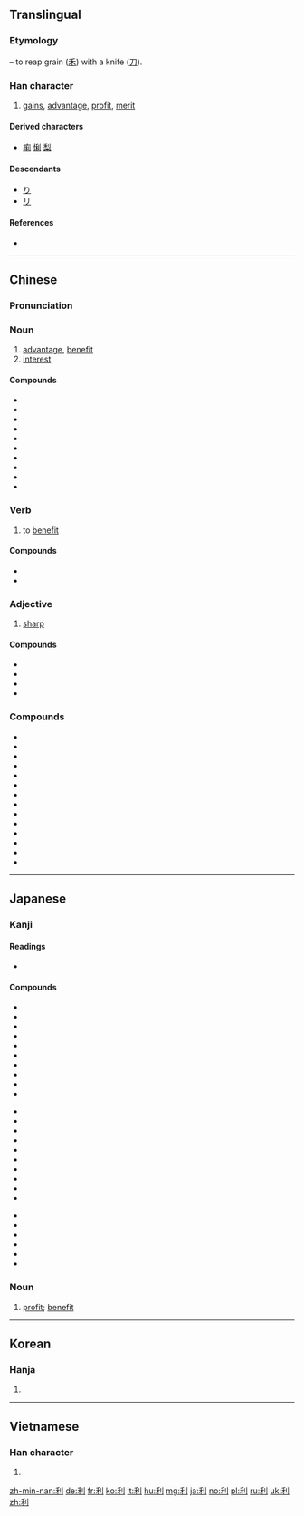 ==Translingual==
{{stroke order|strokes=7}}

===Etymology===
{{Han compound|禾|t1=[[grain]]|刀|t2=[[knife]]|ls=ic}} – to reap grain ([[禾]]) with a knife ([[刀]]).

===Han character===
{{Han char|rn=18|rad=刀|as=05|sn=7|four=22900|canj=HDLN|ids=⿰禾刂}}

# [[gain]]s, [[advantage]], [[profit]], [[merit]]

====Derived characters====
* [[痢]] [[悧]] [[梨]]

====Descendants====
* [[り]]
* [[リ]]

====References====
* {{Han ref|kx=0138.190|dkj=01932|dj=0313.080|hdz=10329.020|uh=5229|ud=21033|bh=A751|bd=42833}}

----

==Chinese==
{{zh-forms}}

===Pronunciation===
{{zh-pron
|m=lì,biè,2nb=rare
|c=lei6
|h=pfs=li
|mn=lāi/lī
|mc=y
|oc=y
|cat=n,v,a
}}

===Noun===
{{zh-noun}}

# [[advantage]], [[benefit]]
# [[interest]]

====Compounds====
* {{zh-l|利弊|lìbì}}
* {{zh-l|利滾利/利滚利}}
* {{zh-l|利令智昏}}
* {{zh-l|利潤/利润|lìrùn}}
* {{zh-l|利用|lìyòng}}
* {{zh-l|利上滾利/利上滚利}}
* {{zh-l|利欲熏心}}
* {{zh-l|利益}}
* {{zh-l|利誘/利诱}}
* {{zh-l|利於/利于}}

===Verb===
{{zh-verb}}

# to [[benefit]]

====Compounds====
* {{zh-l|利己}}
* {{zh-l|利己主義/利己主义}}

===Adjective===
{{zh-adj}}

# [[sharp]]

====Compounds====
* {{zh-l|利鈍/利钝}}
* {{zh-l|利剑|lìjiàn}}
* {{zh-l|利刃}}
* {{zh-l|利器}}

===Compounds===
* {{zh-l|便利店|biànlìdiàn|convenience store}}
* {{zh-l|利比亞/利比亚|Lìbǐyà|Libya}}
* {{zh-l|利便}}
* {{zh-l|利病}}
* {{zh-l|利害}}
* {{zh-l|利口}}
* {{zh-l|利率|lìlǜ}}
* {{zh-l|利落|lìluo}}
* {{zh-l|利尿}}
* {{zh-l|利權/利权}}
* {{zh-l|利索}}
* {{zh-l|利息}}
* {{zh-l|利息率|lìxilǜ}}
* {{zh-l|利嘴}}

----

==Japanese==

===Kanji===
{{ja-kanji|grade=4|rs=刀05}}

====Readings====
* {{ja-readings|goon=[[り]] (ri)|kanon=[[り]] (ri)|kun=[[きく]] (kiku), [[よい]] (yoi), [[するどい]] (surudoi)}}

====Compounds====
{{top3}}
* {{l|ja|sc=Jpan|利益|tr=りえき, rieki}}
* {{l|ja|sc=Jpan|利害|tr=りがい, rigai}}
* {{l|ja|sc=Jpan|利権|tr=りけん, riken}}
* {{l|ja|sc=Jpan|利己|tr=りこ, riko}}
* {{l|ja|sc=Jpan|利口|tr=りこう, rikō}}
* {{l|ja|sc=Jpan|利子|tr=りし, rishi}}
* {{l|ja|sc=Jpan|利息|tr=りそく, risoku}}
* {{l|ja|sc=Jpan|利発|tr=りはつ, rihatsu}}
* {{l|ja|sc=Jpan|利便|tr=りべん, riben}}
* {{l|ja|sc=Jpan|利便性|tr=りべんせい, ribensei}}
{{mid3}}
* {{l|ja|sc=Jpan|利用者|tr=りようしゃ, riyōsha}}
* {{l|ja|sc=Jpan|利用|tr=りよう, riyō}}
* {{l|ja|sc=Jpan|営利|tr=えいり, eiri}}
* {{l|ja|sc=Jpan|鋭利|tr=えいり, eiri}}
* {{l|ja|sc=Jpan|元利|tr=がんり, ganri}}
* {{l|ja|sc=Jpan|権利|tr=けんり, kenri}}
* {{l|ja|sc=Jpan|功利|tr=こうり, kōri}}
* {{l|ja|sc=Jpan|功利的|tr=こうりてき, kōriteki}}
* {{l|ja|sc=Jpan|功利主義|tr=こうりしゅぎ, kōrishugi}}
* {{l|ja|sc=Jpan|高利|tr=こうり, kōri}}
{{mid3}}
* {{l|ja|sc=Jpan|高利貸し|tr=こうりがし, kōrigashi}}
* {{l|ja|sc=Jpan|薄利|tr=はくり, hakuri}}
* {{l|ja|sc=Jpan|福利|tr=ふくり, fukuri}}
* {{l|ja|sc=Jpan|複利|tr=ふくり, fukuri}}
* {{l|ja|sc=Jpan|暴利|tr=ぼうり, bōri}}
* {{l|ja|sc=Jpan|利尻島|tr=りしりとう, Rishiri-tō}}
{{bottom}}

===Noun===
{{ja-noun|り}}

# [[profit]]; [[benefit]]
----

==Korean==

===Hanja===
{{ko-hanja|hangeul=[[리]], [[이]]|rv=ri, i|mr=ri, i}}

# {{defn|lang=ko|sort=刀05}}

----

==Vietnamese==

===Han character===
{{vi-hantu|[[lợi]], [[lời]], [[lì]]|rs=刀05}}

# {{defn|lang=vi|sort=刀05}}

[[zh-min-nan:利]]
[[de:利]]
[[fr:利]]
[[ko:利]]
[[it:利]]
[[hu:利]]
[[mg:利]]
[[ja:利]]
[[no:利]]
[[pl:利]]
[[ru:利]]
[[uk:利]]
[[zh:利]]
